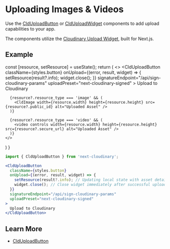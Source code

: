 



<Head>
  <title>Background Removal - Next Cloudinary</title>
  <meta name="og:title" content="Removing a Background from an Image - Next Cloudinary" />
  <meta name="og:url" content={`https://next.cloudinary.dev/guides/background-removal`} />
</Head>

<OgImage
  title="Background Removal"
  twitterTitle="Removing a Background from an Image"
/>

# Uploading Images & Videos

Use the [CldUploadButton](/clduploadbutton/basic-usage) or [CldUploadWidget](/clduploadwidget/basic-usage) components to add upload capabilities to your app.

The components utilize the [Cloudinary Upload Widget](https://cloudinary.com/documentation/upload_widget), built for Next.js.

## Example

  const [resource, setResource] = useState();
  return (
    <>
      <CldUploadButton
        className={styles.button}
        onUpload={(error, result, widget) => {
          setResource(result?.info);
          widget.close();
        }}
        signatureEndpoint="/api/sign-cloudinary-params"
        uploadPreset="next-cloudinary-signed"
      >
        Upload to Cloudinary
      </CldUploadButton>

      {resource?.resource_type === 'image' && (
        <CldImage width={resource.width} height={resource.height} src={resource?.public_id} alt="Uploaded Asset" />
      )}

      {resource?.resource_type === 'video' && (
        <video controls width={resource.width} height={resource.height} src={resource?.secure_url} alt="Uploaded Asset" />
      )}
    </>
  )
}

<SignedUpload />


```jsx
import { CldUploadButton } from 'next-cloudinary';

<CldUploadButton
  className={styles.button}
  onUpload={(error, result, widget) => {
    setResource(result?.info); // Updating local state with asset details
    widget.close(); // Close widget immediately after successful upload
  }}
  signatureEndpoint="/api/sign-cloudinary-params"
  uploadPreset="next-cloudinary-signed"
>
  Upload to Cloudinary
</CldUploadButton>
```

## Learn More
* [CldUploadButton](/clduploadbutton/basic-usage)